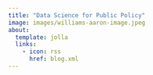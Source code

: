 ```yaml
---
title: "Data Science for Public Policy"
image: images/williams-aaron-image.jpeg
about:
  template: jolla
  links:
    - icon: rss
      href: blog.xml
---
```



